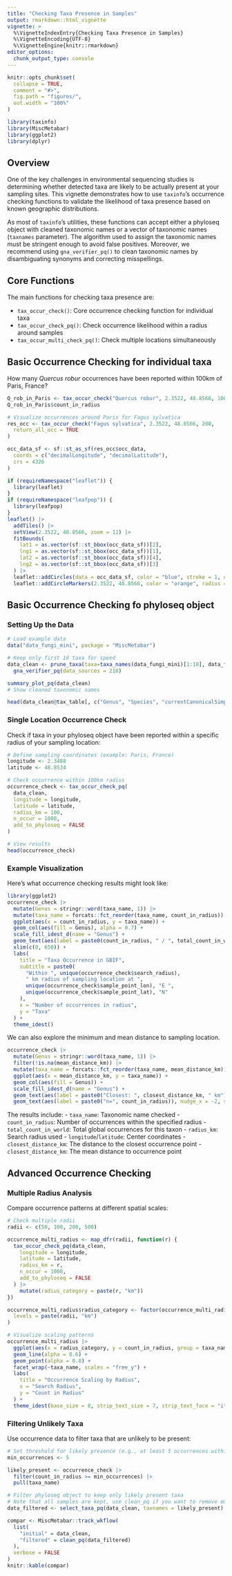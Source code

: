 ```yaml
---
title: "Checking Taxa Presence in Samples"
output: rmarkdown::html_vignette
vignette: >
  %\VignetteIndexEntry{Checking Taxa Presence in Samples}
  %\VignetteEncoding{UTF-8}
  %\VignetteEngine{knitr::rmarkdown}
editor_options: 
  chunk_output_type: console
---
```


```r
knitr::opts_chunk$set(
  collapse = TRUE,
  comment = "#>",
  fig.path = "figures/",
  out.width = "100%"
)
```

```r
library(taxinfo)
library(MiscMetabar)
library(ggplot2)
library(dplyr)
```

## Overview

One of the key challenges in environmental sequencing studies is determining whether detected taxa are likely to be actually present at your sampling sites. This vignette demonstrates how to use `taxinfo`'s occurrence checking functions to validate the likelihood of taxa presence based on known geographic distributions.

As most of `taxinfo`'s utilities, these functions can accept either a phyloseq object with cleaned taxonomic names or a vector of taxonomic names (`taxnames` parameter). The algorithm used to assign the taxonomic names must be stringent enough to avoid false positives. Moreover, we recommend using `gna_verifier_pq()` to clean taxonomic names by disambiguating synonyms and correcting misspellings. 

## Core Functions

The main functions for checking taxa presence are:

- `tax_occur_check()`: Core occurrence checking function for individual taxa
- `tax_occur_check_pq()`: Check occurrence likelihood within a radius around samples
- `tax_occur_multi_check_pq()`: Check multiple locations simultaneously

## Basic Occurrence Checking for individual taxa

How many *Quercus robur* occurrences have been reported within 100km of Paris, France? 

```r
Q_rob_in_Paris <- tax_occur_check("Quercus robur", 2.3522, 48.8566, 100)
Q_rob_in_Paris$count_in_radius
```

```r
# Visualize occurrences around Paris for Fagus sylvatica
res_occ <- tax_occur_check("Fagus sylvatica", 2.3522, 48.8566, 200,
  return_all_occ = TRUE
)

occ_data_sf <- sf::st_as_sf(res_occ$occ_data,
  coords = c("decimalLongitude", "decimalLatitude"),
  crs = 4326
)

if (requireNamespace("leaflet")) {
  library(leaflet)
}
if (requireNamespace("leafpop")) {
  library(leafpop)
}
leaflet() |>
  addTiles() |>
  setView(2.3522, 48.8566, zoom = 12) |>
  fitBounds(
    lat1 = as.vector(sf::st_bbox(occ_data_sf))[2],
    lng1 = as.vector(sf::st_bbox(occ_data_sf))[1],
    lat2 = as.vector(sf::st_bbox(occ_data_sf))[4],
    lng2 = as.vector(sf::st_bbox(occ_data_sf))[3]
  ) |>
  leaflet::addCircles(data = occ_data_sf, color = "blue", stroke = 1, opacity = 0.8) |>
  leaflet::addCircleMarkers(2.3522, 48.8566, color = "orange", radius = 2, opacity = 1)
```

## Basic Occurrence Checking fo phyloseq object

### Setting Up the Data

```r
# Load example data
data("data_fungi_mini", package = "MiscMetabar")

# Keep only first 10 taxa for speed
data_clean <- prune_taxa(taxa=taxa_names(data_fungi_mini)[1:10], data_fungi_mini) |>
  gna_verifier_pq(data_sources = 210) 

summary_plot_pq(data_clean)
# Show cleaned taxonomic names

head(data_clean@tax_table[, c("Genus", "Species", "currentCanonicalSimple")])
```

### Single Location Occurrence Check

Check if taxa in your phyloseq object have been reported within a specific radius of your sampling location:

```r
# Define sampling coordinates (example: Paris, France)
longitude <- 2.3488
latitude <- 48.8534

# Check occurrence within 100km radius
occurrence_check <- tax_occur_check_pq(
  data_clean,
  longitude = longitude,
  latitude = latitude,
  radius_km = 100,
  n_occur = 1000,
  add_to_phyloseq = FALSE
)

# View results
head(occurrence_check)
```

### Example Visualization

Here's what occurrence checking results might look like:

```r
library(ggplot2)
occurrence_check |>
  mutate(Genus = stringr::word(taxa_name, 1)) |>
  mutate(taxa_name = forcats::fct_reorder(taxa_name, count_in_radius)) |>
  ggplot(aes(x = count_in_radius, y = taxa_name)) +
  geom_col(aes(fill = Genus), alpha = 0.7) +
  scale_fill_idest_d(name = "Genus") +
  geom_text(aes(label = paste0(count_in_radius, " / ", total_count_in_world)), hjust = -0.1, size = 2) +
  xlim(c(0, 650)) +
  labs(
    title = "Taxa Occurrence in GBIF",
    subtitle = paste0(
      "Within ", unique(occurrence_check$search_radius),
      " km radius of sampling location at ",
      unique(occurrence_check$sample_point_lon), "E ",
      unique(occurrence_check$sample_point_lat), "N"
    ),
    x = "Number of occurrences in radius",
    y = "Taxa"
  ) +
  theme_idest()
```

We can also explore the minimum and mean distance to sampling location.

```r
occurrence_check |>
  mutate(Genus = stringr::word(taxa_name, 1)) |>
  filter(!is.na(mean_distance_km)) |>
  mutate(taxa_name = forcats::fct_reorder(taxa_name, mean_distance_km)) |>
  ggplot(aes(x = mean_distance_km, y = taxa_name)) +
  geom_col(aes(fill = Genus)) +
  scale_fill_idest_d(name = "Genus") +
  geom_text(aes(label = paste0("Closest: ", closest_distance_km, " km"), x = 10), size = 3) +
  geom_text(aes(label = paste0("n=", count_in_radius)), nudge_x = -2, size = 3)
```


The results include:
- `taxa_name`: Taxonomic name checked
- `count_in_radius`: Number of occurrences within the specified radius
- `total_count_in_world`: Total global occurrences for this taxon
- `radius_km`: Search radius used
- `longitude`/`latitude`: Center coordinates
- `closest_distance_km`: The distance to the closest occurrence point 
- `closest_distance_km`: The mean distance to occurrence point 


## Advanced Occurrence Checking

### Multiple Radius Analysis

Compare occurrence patterns at different spatial scales:

```r
# Check multiple radii
radii <- c(50, 100, 200, 500)

occurrence_multi_radius <- map_dfr(radii, function(r) {
  tax_occur_check_pq(data_clean,
    longitude = longitude,
    latitude = latitude,
    radius_km = r,
    n_occur = 1000,
    add_to_phyloseq = FALSE
  ) |>
    mutate(radius_category = paste(r, "km"))
})

occurrence_multi_radius$radius_category <- factor(occurrence_multi_radius$radius_category,
  levels = paste(radii, "km")
)

# Visualize scaling patterns
occurrence_multi_radius |>
  ggplot(aes(x = radius_category, y = count_in_radius, group = taxa_name)) +
  geom_line(alpha = 0.6) +
  geom_point(alpha = 0.8) +
  facet_wrap(~taxa_name, scales = "free_y") +
  labs(
    title = "Occurrence Scaling by Radius",
    x = "Search Radius",
    y = "Count in Radius"
  ) +
  theme_idest(base_size = 8, strip_text_size = 7, strip_text_face = "italic")
```

### Filtering Unlikely Taxa

Use occurrence data to filter taxa that are unlikely to be present:

```r
# Set threshold for likely presence (e.g., at least 5 occurrences within 100km)
min_occurrences <- 5

likely_present <- occurrence_check |>
  filter(count_in_radius >= min_occurrences) |>
  pull(taxa_name)

# Filter phyloseq object to keep only likely present taxa
# Note that all samples are kept, use clean_pq if you want to remove empty samples
data_filtered <- select_taxa_pq(data_clean, taxnames = likely_present)

compar <- MiscMetabar::track_wkflow(
  list(
    "initial" = data_clean,
    "filtered" = clean_pq(data_filtered)
  ),
  verbose = FALSE
)
knitr::kable(compar)
```

<!--
## Multi-Location Checking

For studies with multiple sampling sites:

```r
# Define multiple sampling locations
sample_locations <- data.frame(
  site_id = c("Site_A", "Site_B", "Site_C"),
  longitude = c(2.3488, 5.3698, -1.5536), # Paris, Lille, Nantes
  latitude = c(48.8534, 50.6292, 47.2184)
)

# Check occurrences for multiple locations
multi_location_check <- tax_occur_multi_check_pq(
  data_clean,
  sample_locations = sample_locations,
  radius_km = 100,
  n_occur = 500
)

# Summarize by site
site_summary <- multi_location_check |>
  group_by(site_id) |>
  summarise(
    taxa_with_occurrences = sum(count_in_radius > 0),
    mean_local_occurrences = mean(count_in_radius),
    .groups = "drop"
  )

print(site_summary)
```






### Sample Site Validation

Validate your sampling sites against known distributions:

```r
# Define your sampling coordinates
sample_coords <- data.frame(
  longitude = c(2.3, 5.4, -1.6), # Example coordinates
  latitude = c(48.9, 50.6, 47.2)
)

# Check if sampling sites overlap with known ranges
site_validation <- map_dfr(1:nrow(sample_coords), function(i) {
  tax_occur_check_pq(data_clean,
    longitude = sample_coords$longitude[i],
    latitude = sample_coords$latitude[i],
    radius_km = 50
  ) |>
    mutate(site_id = i)
})

# Summarize validation results
validation_summary <- site_validation |>
  group_by(site_id) |>
  summarise(
    taxa_with_occurrences = sum(count_in_radius > 0),
    mean_occurrences = mean(count_in_radius),
    .groups = "drop"
  )

print(validation_summary)
```

## Integration with Phyloseq

Add occurrence information directly to your phyloseq object:

```r
# Add occurrence data to phyloseq tax_table
data_with_occurrence <- tax_occur_check_pq(data_clean,
  longitude = longitude,
  latitude = latitude,
  radius_km = 100
)

# View enhanced tax_table with occurrence columns
head(data_with_occurrence@tax_table)
```

## Interpreting Results

### Occurrence Patterns

- **High local, high global**: Cosmopolitan species, expected presence
- **High local, low global**: Regionally endemic species
- **Low local, high global**: Cosmopolitan but locally rare
- **Low local, low global**: Rare species or potential errors

### Quality Control Applications

Use occurrence checking for:

1. **Contamination detection**: Taxa with zero local occurrences may be contaminants
2. **Sample validation**: Ensure detected communities match biogeographic expectations
3. **Filtering decisions**: Remove unlikely taxa from downstream analyses
4. **Hypothesis generation**: Identify interesting biogeographic patterns

### Best Practices

1. **Use appropriate radii** for your study system and organism dispersal capability
2. **Consider temporal factors** - GBIF data spans many years
3. **Account for sampling bias** in GBIF data (some regions/taxa better sampled)
4. **Validate results** with ecological knowledge of your study system
5. **Document thresholds** used for filtering decisions

## Integration with Other Functions

Occurrence checking works well with other taxinfo functions:

```r
# Complete workflow example
data_complete <- data_fungi_mini |>
  # 1. Clean names
  gna_verifier_pq(data_sources = 210) |>
  # 2. Check occurrences
  tax_occur_check_pq(
    longitude = 2.3, latitude = 48.8,
    radius_km = 100
  ) |>
  # 3. Add GBIF occurrence data
  tax_gbif_occur_pq() |>
  # 4. Filter based on occurrence likelihood
  filter_taxa(function(x) sum(x > 0) > 2, prune = TRUE) # Keep taxa in >2 samples

# Final enhanced dataset
data_complete@tax_table[1:5, ]
```

This approach provides a robust framework for validating taxa presence and improving the reliability of your microbiome or environmental DNA analyses.

-->
